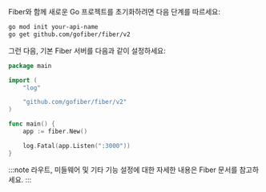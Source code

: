 Fiber와 함께 새로운 Go 프로젝트를 초기화하려면 다음 단계를 따르세요:

```bash
go mod init your-api-name
go get github.com/gofiber/fiber/v2
```

그런 다음, 기본 Fiber 서버를 다음과 같이 설정하세요:

```go title="main.go"
package main

import (
    "log"

    "github.com/gofiber/fiber/v2"
)

func main() {
    app := fiber.New()

    log.Fatal(app.Listen(":3000"))
}
```

:::note
라우트, 미들웨어 및 기타 기능 설정에 대한 자세한 내용은 Fiber 문서를 참고하세요.
:::
